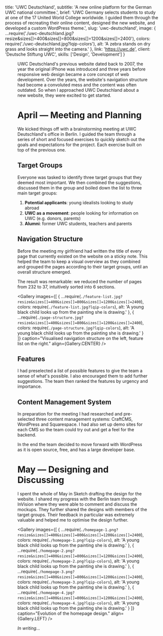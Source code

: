 
  title: 'UWC Deutschland',
  subtitle: 'A new online platform for the German UWC national committee.',
  brief:
    'UWC Germany selects students to study at one of the 17 United World College worldwide. I guided them through the process of recreating their online content, designed the new website, and developed a custom WordPress theme.',
  slug: 'uwc-deutschland',
  image: {
    ...require('./uwc-deutschland.jpg?resize&sizes[]=400&sizes[]=800&sizes[]=1200&sizes[]=2400'),
    colors: require('./uwc-deutschland.jpg?lqip-colors'),
    alt: 'A zebra stands on dry grass and looks straight into the camera.'
  },
  link: 'https://uwc.de',
  client: 'Deutsche Stiftung UWC',
  skills: ['Design', 'Development']
}


<Figure
  image={{
    ...require(`./desktop-mobile.jpg?resize&sizes[]=400&sizes[]=800&sizes[]=1200&sizes[]=2400`),
    colors: require(`./desktop-mobile.jpg?lqip-colors`),
    alt: 'A young black child looks up from the painting she is drawing.'
  }}
  caption=""
  align={Figure.FULL}
/>

UWC Deutschland's previous website dated back to 2007, the year the original iPhone was introduced and three years before responsive web design became a core concept of web development. Over the years, the website's navigation structure had become a convoluted mess and the content was often outdated. So when I approached UWC Deutschland about a new website, they were excited to get started.

# April — Meeting and Planning

We kicked things off with a brainstorming meeting at UWC Deutschland's office in Berlin. I guided the team through a series of short and focused exercises to quickly sketch out the goals and expectations for the project. Each exercise built on top of the previous one.

## Target Groups

Everyone was tasked to identify three target groups that they deemed most important. We then combined the suggestions, discussed them in the group and boiled down the list to three main target groups:

1. **Potential applicants**: young idealists looking to study abroad
2. **UWC as a movement**: people looking for information on UWC (e.g. donors, parents)
3. **Alumni**: former UWC students, teachers and parents

## Navigation Structure

Before the meeting my girlfriend had written the title of every page that currently existed on the website on a sticky note. This helped the team to keep a visual overview as they combined and grouped the pages according to their target groups, until an overall structure emerged.

The result was remarkable: we reduced the number of pages from 232 to 37, intuitively sorted into 6 sections.

<Gallery
  images={[
    {
      ...require(`./feature-list.jpg?resize&sizes[]=400&sizes[]=800&sizes[]=1200&sizes[]=2400`),
      colors: require(`./feature-list.jpg?lqip-colors`),
      alt: 'A young black child looks up from the painting she is drawing.'
    },
    {
      ...require(`./page-structure.jpg?resize&sizes[]=400&sizes[]=800&sizes[]=1200&sizes[]=2400`),
      colors: require(`./page-structure.jpg?lqip-colors`),
      alt: 'A young black child looks up from the painting she is drawing.'
    }
  ]}
  caption="Visualised navigation structure on the left, feature list on the right."
  align={Gallery.CENTER}
/>

## Features

I had preselected a list of possible features to give the team a sense of what's possible. I also encouraged them to add further suggestions. The team then ranked the features by urgency and importance.

## Content Management System

In preparation for the meeting I had researched and pre-selected three content management systems: CraftCMS, WordPress and Squarespace. I had also set up demo sites for each CMS so the team could try out and get a feel for the backend.

In the end the team decided to move forward with WordPress as it is open source, free, and has a large developer base.

# May — Designing and Discussing

I spent the whole of May in Sketch drafting the design for the website. I shared my progress with the Berlin team through InVision where they were able to comment and discuss the mockups. They further shared the designs with members of the target groups. Their feedback in particular was extremely valuable and helped me to optimise the design further.

<Gallery
  images={[
    {
      ...require(`./homepage-1.png?resize&sizes[]=400&sizes[]=800&sizes[]=1200&sizes[]=2400`),
      colors: require(`./homepage-1.png?lqip-colors`),
      alt: 'A young black child looks up from the painting she is drawing.'
    },
    {
      ...require(`./homepage-2.png?resize&sizes[]=400&sizes[]=800&sizes[]=1200&sizes[]=2400`),
      colors: require(`./homepage-2.png?lqip-colors`),
      alt: 'A young black child looks up from the painting she is drawing.'
    },
    {
      ...require(`./homepage-3.png?resize&sizes[]=400&sizes[]=800&sizes[]=1200&sizes[]=2400`),
      colors: require(`./homepage-3.png?lqip-colors`),
      alt: 'A young black child looks up from the painting she is drawing.'
    },
    {
      ...require(`./homepage-4.jpg?resize&sizes[]=400&sizes[]=800&sizes[]=1200&sizes[]=2400`),
      colors: require(`./homepage-4.jpg?lqip-colors`),
      alt: 'A young black child looks up from the painting she is drawing.'
    }
  ]}
  caption="Evolution of the homepage design."
  align={Gallery.LEFT}
/>

_In writing..._
